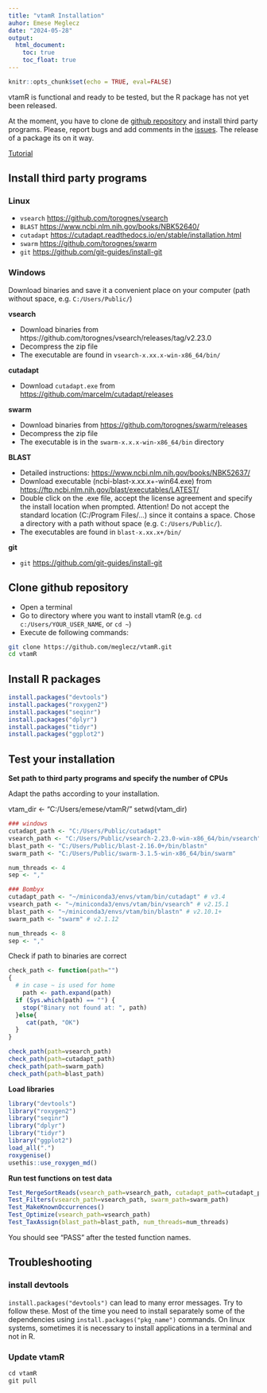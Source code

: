 ```yaml
---
title: "vtamR Installation"
auhor: Emese Meglecz
date: "2024-05-28"
output:
  html_document:
    toc: true
    toc_float: true
---
```



```r
knitr::opts_chunk$set(echo = TRUE, eval=FALSE)
```

vtamR is functional and ready to be tested, but the R package has not yet been released.

At the moment, you have to clone de [github repository](https://github.com/meglecz/vtamR) and install third party programs. Please, report bugs and add comments in the [issues](https://github.com/meglecz/vtamR/issues). The release of a package its on it way.

[Tutorial](Tutorial_vtamR.html)


## Install third party programs 

### Linux

* `vsearch` [https://github.com/torognes/vsearch](https://github.com/torognes/vsearch)
* `BLAST` [https://www.ncbi.nlm.nih.gov/books/NBK52640/](https://www.ncbi.nlm.nih.gov/books/NBK52640/)
* `cutadapt` [https://cutadapt.readthedocs.io/en/stable/installation.html](https://cutadapt.readthedocs.io/en/stable/installation.html)
* `swarm` [https://github.com/torognes/swarm](https://github.com/torognes/swarm)
* `git` [https://github.com/git-guides/install-git](https://github.com/git-guides/install-git)

### Windows

Download binaries and save it a convenient place on your computer (path without space, e.g. `C:/Users/Public/`)

**vsearch**

* Download binaries from https://github.com/torognes/vsearch/releases/tag/v2.23.0
* Decompress the zip file
* The executable are found in `vsearch-x.xx.x-win-x86_64/bin/`

**cutadapt**

* Download `cutadapt.exe` from [https://github.com/marcelm/cutadapt/releases](https://github.com/marcelm/cutadapt/releases)

**swarm**

* Download binaries from [https://github.com/torognes/swarm/releases](https://github.com/torognes/swarm/releases)
* Decompress the zip file
* The executable is in the `swarm-x.x.x-win-x86_64/bin` directory

**BLAST**

* Detailed instructions: [https://www.ncbi.nlm.nih.gov/books/NBK52637/](https://www.ncbi.nlm.nih.gov/books/NBK52637/)
* Download executable (ncbi-blast-x.xx.x+-win64.exe) from [https://ftp.ncbi.nlm.nih.gov/blast/executables/LATEST/](https://ftp.ncbi.nlm.nih.gov/blast/executables/LATEST/)
* Double click on the .exe file, accept the license agreement and specify the install location when prompted. Attention! Do not accept the standard location (C:/Program Files/...) since it contains a space. Chose a directory with a path without space (e.g. `C:/Users/Public/`).
* The executables are found in `blast-x.xx.x+/bin/`

**git**

* `git` [https://github.com/git-guides/install-git](https://github.com/git-guides/install-git)



## Clone github repository

- Open a terminal
- Go to directory where you want to install vtamR (e.g. `cd c:/Users/YOUR_USER_NAME`, or `cd ~`)
- Execute de following commands:

```bash
git clone https://github.com/meglecz/vtamR.git
cd vtamR
```


## Install R packages

```r
install.packages("devtools")
install.packages("roxygen2")
install.packages("seqinr")
install.packages("dplyr")
install.packages("tidyr")
install.packages("ggplot2")
```

## Test your installation

**Set path to third party programs and specify the number of CPUs**

Adapt the paths according to your installation.

vtam_dir <- "C:/Users/emese/vtamR/"
setwd(vtam_dir)

```r
### windows
cutadapt_path <- "C:/Users/Public/cutadapt"
vsearch_path <- "C:/Users/Public/vsearch-2.23.0-win-x86_64/bin/vsearch"
blast_path <- "C:/Users/Public/blast-2.16.0+/bin/blastn"
swarm_path <- "C:/Users/Public/swarm-3.1.5-win-x86_64/bin/swarm"

num_threads <- 4
sep <- ","

### Bombyx
cutadapt_path <- "~/miniconda3/envs/vtam/bin/cutadapt" # v3.4
vsearch_path <- "~/miniconda3/envs/vtam/bin/vsearch" # v2.15.1
blast_path <- "~/miniconda3/envs/vtam/bin/blastn" # v2.10.1+
swarm_path <- "swarm" # v2.1.12

num_threads <- 8
sep <- ","
```

Check if path to binaries are correct
```r
check_path <- function(path="")
{
  # in case ~ is used for home
    path <- path.expand(path)
  if (Sys.which(path) == "") {
    stop("Binary not found at: ", path)
  }else{
     cat(path, "OK")
  }
}

check_path(path=vsearch_path)
check_path(path=cutadapt_path)
check_path(path=swarm_path)
check_path(path=blast_path)
```

**Load libraries**
```r
library("devtools")
library("roxygen2")
library("seqinr")
library("dplyr")
library("tidyr")
library("ggplot2") 
load_all(".")
roxygenise()
usethis::use_roxygen_md()
```


**Run test functions on test data**
```r
Test_MergeSortReads(vsearch_path=vsearch_path, cutadapt_path=cutadapt_path)
Test_Filters(vsearch_path=vsearch_path, swarm_path=swarm_path)
Test_MakeKnownOccurrences()
Test_Optimize(vsearch_path=vsearch_path)
Test_TaxAssign(blast_path=blast_path, num_threads=num_threads)
```

You should see "PASS" after the tested function names.

## Troubleshooting

### install devtools

`install.packages("devtools")` can lead to many error messages. Try to follow these.
Most of the time you need to install separately some of the dependencies using `install.packages("pkg_name")` commands.
On linux systems, sometimes it is necessary to install applications in a 
terminal and not in R.

### Update vtamR

```r
cd vtamR
git pull
```



